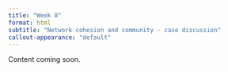 ```yaml
---
title: "Week 8"
format: html
subtitle: "Network cohesion and community - case discussion"
callout-appearance: "default"
---
```


::: {.callout-note}
Content coming soon.

:::
